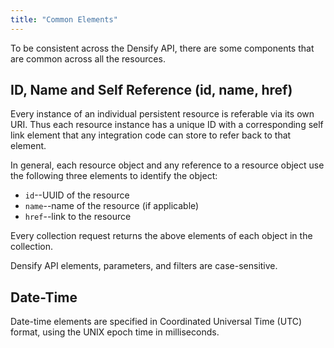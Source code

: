 ```yaml
---
title: "Common Elements"
---
```


To be consistent across the Densify API, there are some components that are common across all the resources.

## ID, Name and Self Reference (id, name, href)

Every instance of an individual persistent resource is referable via its own URI. Thus each resource instance has a unique ID with a corresponding self link element that any integration code can store to refer back to that element.

In general, each resource object and any reference to a resource object use the following three elements to identify the object:

* `id`--UUID of the resource
* `name`--name of the resource (if applicable)
* `href`--link to the resource

Every collection request returns the above elements of each object in the collection.

<Note>
Densify API elements, parameters, and filters are case-sensitive.
</Note>

## Date-Time

Date-time elements are specified in Coordinated Universal Time (UTC) format, using the UNIX epoch time in milliseconds.
